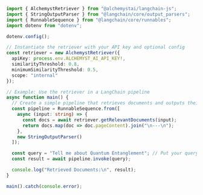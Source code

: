 ```typescript
import { AlchemystRetriever } from "@alchemystai/langchain-js";
import { StringOutputParser } from "@langchain/core/output_parsers";
import { RunnableSequence } from "@langchain/core/runnables";
import dotenv from "dotenv";

dotenv.config();

// Instantiate the retriever with your API key and optional config
const retriever = new AlchemystRetriever({
  apiKey: process.env.ALCHEMYST_AI_API_KEY!,
  similarityThreshold: 0.8,
  minimumSimilarityThreshold: 0.5,
  scope: "internal"
});

// Example: Use the retriever in a LangChain pipeline
async function main() {
  // Create a simple pipeline that retrieves documents and outputs their content
  const pipeline = RunnableSequence.from([
    async (input: string) => {
      const docs = await retriever.getRelevantDocuments(input);
      return docs.map(doc => doc.pageContent).join("\n---\n");
    },
    new StringOutputParser()
  ]);

  const query = "Tell me about Quantum Entanglement"; // Put your query here
  const result = await pipeline.invoke(query);

  console.log("Retrieved Documents:\n", result);
}

main().catch(console.error);
```
